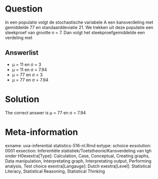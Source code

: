 Question
========

In een populatie volgt de stochastische variabele A een kansverdeling met gemiddelde 77 en standaarddeviatie 21. We trekken uit deze populatie een steekproef van grootte n = 7. Dan volgt het steekproefgemiddelde een verdeling met 

Answerlist
----------
* &mu; = 11 en &sigma; = 3
* &mu; = 11 en &sigma; = 7.94
* &mu; = 77 en &sigma; = 3
* &mu; = 77 en &sigma; = 7.94

Solution
========

The correct answer is  &mu; = 77 en &sigma; = 7.94 

Meta-information
================
exname: uva-inferential statistics-516-nl.Rmd 
extype: schoice 
exsolution: 0001 
exsection: Inferentiële statistiek/Toetstheorie/Kansverdeling van tgh onder H0exextra[Type]: Calculation, Case, Conceptual, Creating graphs, Data manipulation, Interpretating graph, Interpretating output, Performing analysis, Test choice 
exextra[Langauge]: Dutch 
exextra[Level]: Statistical Literacy, Statistical Reasoning, Statistical Thinking 
